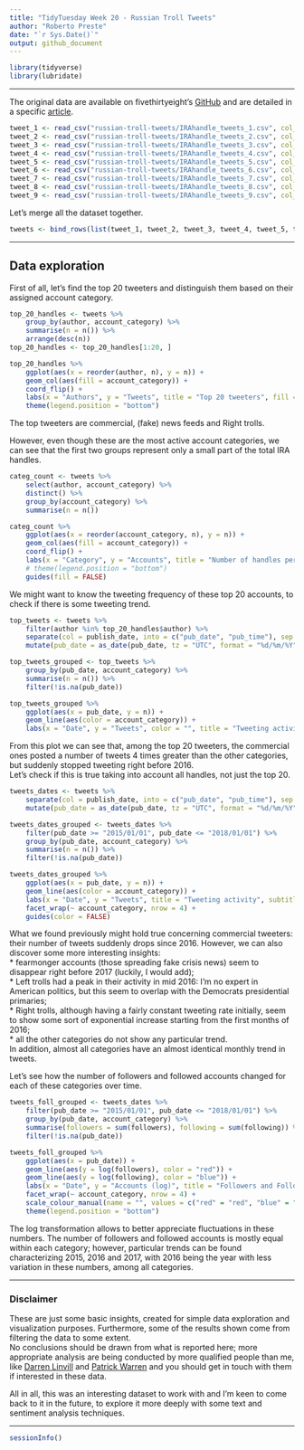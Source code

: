 ```yaml
---
title: "TidyTuesday Week 20 - Russian Troll Tweets"
author: "Roberto Preste"
date: "`r Sys.Date()`"
output: github_document
---
```


```r
library(tidyverse)
library(lubridate)
```

___ 

The original data are available on fivethirtyeight's [GitHub](https://github.com/fivethirtyeight/russian-troll-tweets) and are detailed in a specific [article](https://fivethirtyeight.com/features/why-were-sharing-3-million-russian-troll-tweets/).  

```r
tweet_1 <- read_csv("russian-troll-tweets/IRAhandle_tweets_1.csv", col_types = "ccccccciiicciic")
tweet_2 <- read_csv("russian-troll-tweets/IRAhandle_tweets_2.csv", col_types = "ccccccciiicciic") # issues
tweet_3 <- read_csv("russian-troll-tweets/IRAhandle_tweets_3.csv", col_types = "ccccccciiicciic")
tweet_4 <- read_csv("russian-troll-tweets/IRAhandle_tweets_4.csv", col_types = "ccccccciiicciic")
tweet_5 <- read_csv("russian-troll-tweets/IRAhandle_tweets_5.csv", col_types = "ccccccciiicciic")
tweet_6 <- read_csv("russian-troll-tweets/IRAhandle_tweets_6.csv", col_types = "ccccccciiicciic") # issues
tweet_7 <- read_csv("russian-troll-tweets/IRAhandle_tweets_7.csv", col_types = "ccccccciiicciic")
tweet_8 <- read_csv("russian-troll-tweets/IRAhandle_tweets_8.csv", col_types = "ccccccciiicciic") # issues
tweet_9 <- read_csv("russian-troll-tweets/IRAhandle_tweets_9.csv", col_types = "ccccccciiicciic") # issues
```

Let's merge all the dataset together.  

```r
tweets <- bind_rows(list(tweet_1, tweet_2, tweet_3, tweet_4, tweet_5, tweet_6, tweet_7, tweet_8, tweet_9))
```

___

## Data exploration  

First of all, let's find the top 20 tweeters and distinguish them based on their assigned account category.  

```r
top_20_handles <- tweets %>% 
    group_by(author, account_category) %>% 
    summarise(n = n()) %>% 
    arrange(desc(n)) 
top_20_handles <- top_20_handles[1:20, ]
```

```r
top_20_handles %>% 
    ggplot(aes(x = reorder(author, n), y = n)) + 
    geom_col(aes(fill = account_category)) + 
    coord_flip() + 
    labs(x = "Authors", y = "Tweets", title = "Top 20 tweeters", fill = "Category: ") + 
    theme(legend.position = "bottom")
```

The top tweeters are commercial, (fake) news feeds and Right trolls.  

However, even though these are the most active account categories, we can see that the first two groups represent only a small part of the total IRA handles.  

```r
categ_count <- tweets %>% 
    select(author, account_category) %>% 
    distinct() %>% 
    group_by(account_category) %>% 
    summarise(n = n())
```

```r
categ_count %>% 
    ggplot(aes(x = reorder(account_category, n), y = n)) + 
    geom_col(aes(fill = account_category)) + 
    coord_flip() + 
    labs(x = "Category", y = "Accounts", title = "Number of handles per category") + 
    # theme(legend.position = "bottom")
    guides(fill = FALSE)
```

We might want to know the tweeting frequency of these top 20 accounts, to check if there is some tweeting trend.  

```r
top_tweets <- tweets %>% 
    filter(author %in% top_20_handles$author) %>% 
    separate(col = publish_date, into = c("pub_date", "pub_time"), sep = " ") %>% 
    mutate(pub_date = as_date(pub_date, tz = "UTC", format = "%d/%m/%Y"))
```

```r
top_tweets_grouped <- top_tweets %>% 
    group_by(pub_date, account_category) %>% 
    summarise(n = n()) %>% 
    filter(!is.na(pub_date))
```

```r
top_tweets_grouped %>% 
    ggplot(aes(x = pub_date, y = n)) + 
    geom_line(aes(color = account_category)) + 
    labs(x = "Date", y = "Tweets", color = "", title = "Tweeting activity", subtitle = "Top 20 handles")
```

From this plot we can see that, among the top 20 tweeters, the commercial ones posted a number of tweets 4 times greater than the other categories, but suddenly stopped tweeting right before 2016.  
Let's check if this is true taking into account all handles, not just the top 20.  

```r
tweets_dates <- tweets %>% 
    separate(col = publish_date, into = c("pub_date", "pub_time"), sep = " ") %>% 
    mutate(pub_date = as_date(pub_date, tz = "UTC", format = "%d/%m/%Y"))
```

```r
tweets_dates_grouped <- tweets_dates %>% 
    filter(pub_date >= "2015/01/01", pub_date <= "2018/01/01") %>% 
    group_by(pub_date, account_category) %>% 
    summarise(n = n()) %>% 
    filter(!is.na(pub_date))
```

```r
tweets_dates_grouped %>% 
    ggplot(aes(x = pub_date, y = n)) + 
    geom_line(aes(color = account_category)) + 
    labs(x = "Date", y = "Tweets", title = "Tweeting activity", subtitle = "All handles") + 
    facet_wrap(~ account_category, nrow = 4) + 
    guides(color = FALSE)
```

What we found previously might hold true concerning commercial tweeters: their number of tweets suddenly drops since 2016. However, we can also discover some more interesting insights:  
* fearmonger accounts (those spreading fake crisis news) seem to disappear right before 2017 (luckily, I would add);  
* Left trolls had a peak in their activity in mid 2016: I'm no expert in American politics, but this seem to overlap with the Democrats presidential primaries;  
* Right trolls, although having a fairly constant tweeting rate initially, seem to show some sort of exponential increase starting from the first months of 2016;  
* all the other categories do not show any particular trend.  
In addition, almost all categories have an almost identical monthly trend in tweets.  


Let's see how the number of followers and followed accounts changed for each of these categories over time.  

```r
tweets_foll_grouped <- tweets_dates %>% 
    filter(pub_date >= "2015/01/01", pub_date <= "2018/01/01") %>% 
    group_by(pub_date, account_category) %>% 
    summarise(followers = sum(followers), following = sum(following)) %>% 
    filter(!is.na(pub_date))
```

```r
tweets_foll_grouped %>% 
    ggplot(aes(x = pub_date)) + 
    geom_line(aes(y = log(followers), color = "red")) + 
    geom_line(aes(y = log(following), color = "blue")) + 
    labs(x = "Date", y = "Accounts (log)", title = "Followers and Followed accounts") + 
    facet_wrap(~ account_category, nrow = 4) + 
    scale_colour_manual(name = "", values = c("red" = "red", "blue" = "blue"), labels = c("Followed Accounts", "Followers")) + 
    theme(legend.position = "bottom")
```

The log transformation allows to better appreciate fluctuations in these numbers. The number of followers and followed accounts is mostly equal within each category; however, particular trends can be found characterizing 2015, 2016 and 2017, with 2016 being the year with less variation in these numbers, among all categories.  

___

### Disclaimer  

These are just some basic insights, created for simple data exploration and visualization purposes. Furthermore, some of the results shown come from filtering the data to some extent.  
No conclusions should be drawn from what is reported here; more appropriate analysis are being conducted by more qualified people than me, like [Darren Linvill](https://www.clemson.edu/cbshs/faculty-staff/profiles/darrenl) and [Patrick Warren](http://pwarren.people.clemson.edu/) and you should get in touch with them if interested in these data.  

All in all, this was an interesting dataset to work with and I'm keen to come back to it in the future, to explore it more deeply with some text and sentiment analysis techniques.  

___

```r
sessionInfo()
```

